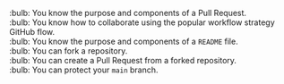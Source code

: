 :bulb: You know the purpose and components of a Pull Request.<br>
:bulb: You know how to collaborate using the popular workflow strategy GitHub flow.<br>
:bulb: You know the purpose and components of a `README` file.<br>
:bulb: You can fork a repository.<br>
:bulb: You can create a Pull Request from a forked repository.<br>
:bulb: You can protect your `main` branch.